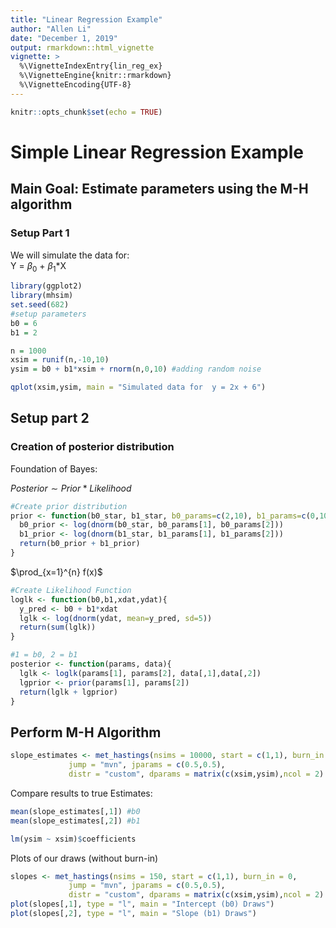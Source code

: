 ```yaml
---
title: "Linear Regression Example"
author: "Allen Li"
date: "December 1, 2019"
output: rmarkdown::html_vignette
vignette: >
  %\VignetteIndexEntry{lin_reg_ex}
  %\VignetteEngine{knitr::rmarkdown}
  %\VignetteEncoding{UTF-8}
---
```


```r
knitr::opts_chunk$set(echo = TRUE)
```

# Simple Linear Regression Example

## Main Goal: Estimate parameters using the M-H algorithm

### Setup Part 1

We will simulate the data for:   
Y = $\beta_0$ + $\beta_1$*X
```r
library(ggplot2)
library(mhsim)
set.seed(682)
#setup parameters
b0 = 6 
b1 = 2

n = 1000
xsim = runif(n,-10,10)
ysim = b0 + b1*xsim + rnorm(n,0,10) #adding random noise 

qplot(xsim,ysim, main = "Simulated data for  y = 2x + 6")
```

## Setup part 2

### Creation of posterior distribution

Foundation of Bayes:  

$Posterior \sim Prior * Likelihood$

```r
#Create prior distribution
prior <- function(b0_star, b1_star, b0_params=c(2,10), b1_params=c(0,10)){
  b0_prior <- log(dnorm(b0_star, b0_params[1], b0_params[2]))
  b1_prior <- log(dnorm(b1_star, b1_params[1], b1_params[2]))
  return(b0_prior + b1_prior)
}
```


$\prod_{x=1}^{n} f(x)$
```r
#Create Likelihood Function
loglk <- function(b0,b1,xdat,ydat){
  y_pred <- b0 + b1*xdat
  lglk <- log(dnorm(ydat, mean=y_pred, sd=5))
  return(sum(lglk))
}
```


```r
#1 = b0, 2 = b1
posterior <- function(params, data){ 
  lglk <- loglk(params[1], params[2], data[,1],data[,2])
  lgprior <- prior(params[1], params[2])
  return(lglk + lgprior)
}
```

## Perform M-H Algorithm

```r
slope_estimates <- met_hastings(nsims = 10000, start = c(1,1), burn_in = 2000,
             jump = "mvn", jparams = c(0.5,0.5),
             distr = "custom", dparams = matrix(c(xsim,ysim),ncol = 2) , likelihood = posterior)
```       

Compare results to true Estimates:  

```r
mean(slope_estimates[,1]) #b0
mean(slope_estimates[,2]) #b1

lm(ysim ~ xsim)$coefficients
```

Plots of our draws (without burn-in)  

```r
slopes <- met_hastings(nsims = 150, start = c(1,1), burn_in = 0,
             jump = "mvn", jparams = c(0.5,0.5),
             distr = "custom", dparams = matrix(c(xsim,ysim),ncol = 2) , likelihood = posterior)
plot(slopes[,1], type = "l", main = "Intercept (b0) Draws")
plot(slopes[,2], type = "l", main = "Slope (b1) Draws")
```
